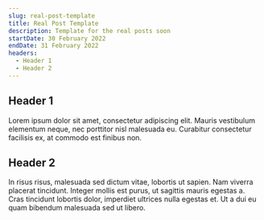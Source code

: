 ```yaml
---
slug: real-post-template
title: Real Post Template
description: Template for the real posts soon
startDate: 30 February 2022
endDate: 31 February 2022
headers:
  - Header 1
  - Header 2
---
```


## Header 1

Lorem ipsum dolor sit amet, consectetur adipiscing elit. Mauris vestibulum elementum neque, nec porttitor nisl malesuada eu. Curabitur consectetur facilisis ex, at commodo est finibus non.

## Header 2

In risus risus, malesuada sed dictum vitae, lobortis ut sapien. Nam viverra placerat tincidunt. Integer mollis est purus, ut sagittis mauris egestas a. Cras tincidunt lobortis dolor, imperdiet ultrices nulla egestas et. Ut a dui eu quam bibendum malesuada sed ut libero.
